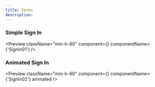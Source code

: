 ```yaml
---
title: Forms
description:
---
```


### Simple Sign In

<Preview
  className="min-h-80"
  component={<SignIn />}
  componentName={'SignIn01'}
/>

### Animated Sign In

<Preview
  className="min-h-80"
  component={<SignIn02 />}
  componentName={'SignIn02'}
  animated
/>
